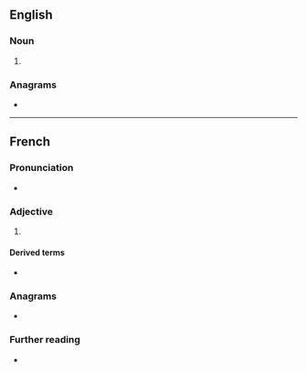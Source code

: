 ==English==

===Noun===
{{head|en|noun plural form}}

# {{plural of|mien|lang=en}}

===Anagrams===
* {{anagrams|en|Nîmes|mines|minse}}

----

==French==

===Pronunciation===
* {{fr-IPA}}

===Adjective===
{{fr-adj-form}}

# {{lb|fr|archaic}} {{masculine plural of|lang=fr|mien||my}}

====Derived terms====
* {{l|fr|les miens||mine}}

===Anagrams===
* {{l|fr|mines}}

===Further reading===
* {{R:TLFi}}
